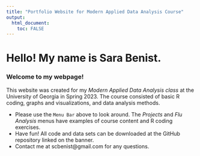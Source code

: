 ```yaml
---
title: "Portfolio Website for Modern Applied Data Analysis Course"
output: 
  html_document:
    toc: FALSE
---
```


# Hello! My name is Sara Benist. 

### Welcome to my webpage!

This website was created for my _Modern Applied Data Analysis class_ at the University of Georgia in Spring 2023. The course consisted of basic R coding, graphs and visualizations, and data analysis methods.


* Please use the `Menu Bar` above to look around. The *Projects* and *Flu Analysis* menus have examples of course content and R coding exercises.
* Have fun! All code and data sets can be downloaded at the GitHub repository linked on the banner.
* Contact me at scbenist@gmail.com for any questions.
